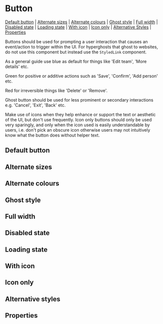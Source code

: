 
<Meta of={stories} />

# Button

[Default button](#default-button) | [Alternate sizes](#alternate-sizes) | [Alternate colours](#alternate-colours) | [Ghost style](#ghost-style) | [Full width](#full-width) | [Disabled state](#disabled-state) | [Loading state](#loading-state) | [With icon](#with-icon) | [Icon only](#icon-only) | [Alternative Styles](#alternative-styles) | [Properties](#properties)

Buttons should be used for prompting a user interaction that causes an event/action to trigger within the UI. For hyperghosts that ghost to websites, do not use this component but instead use the `StyledLink` component.

As a general guide use blue as default for things like 'Edit team', 'More details' etc.

Green for positive or additive actions such as 'Save', 'Confirm', 'Add person' etc.

Red for irreversible things like 'Delete' or 'Remove'.

Ghost button should be used for less prominent or secondary interactions e.g. 'Cancel', 'Exit', 'Back' etc.

Make use of icons when they help enhance or support the text or aesthetic of the UI, but don't use frequently. Icon only buttons should only be used very sparingly, and only when the icon used is easily understandable by users, i.e. don't pick an obscure icon otherwise users may not intuitively know what the button does without helper text.

## Default button

<Canvas of={stories.defaultButton} />

## Alternate sizes

<Canvas of={stories.alternateSize} />

## Alternate colours

<Canvas of={stories.alternateColours} />

## Ghost style

<Canvas of={stories.ghost} />

## Full width

<Canvas of={stories.fullWidth} />

## Disabled state

<Canvas of={stories.disabled} />

## Loading state

<Canvas of={stories.loading} />

## With icon

<Canvas of={stories.withIcon} />

## Icon only

<Canvas of={stories.iconOnly} />

## Alternative styles

<Canvas of={stories.alternativeStyles} />

## Properties

<Controls />
